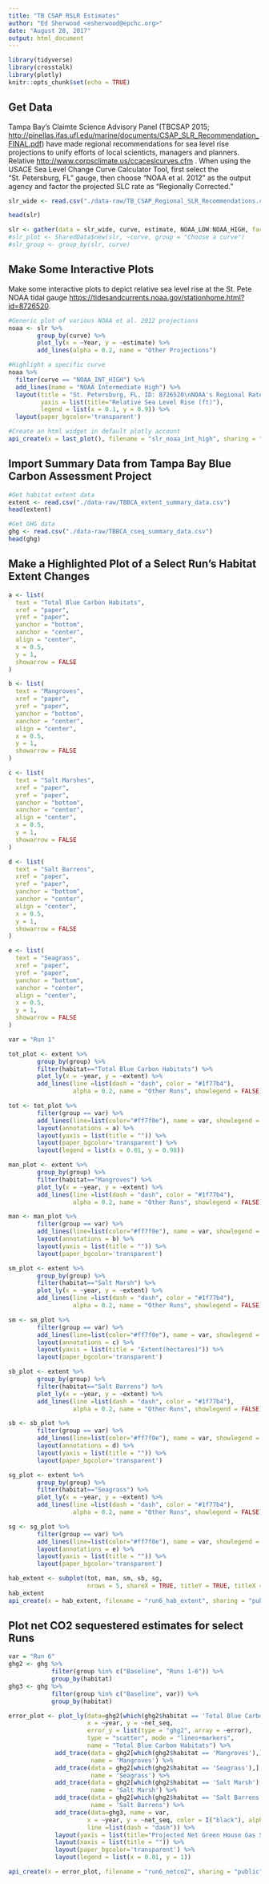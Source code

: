 ```yaml
---
title: "TB CSAP RSLR Estimates"
author: "Ed Sherwood <esherwood@epchc.org>"
date: "August 28, 2017"
output: html_document
---
```


```r
library(tidyverse)
library(crosstalk)
library(plotly)
knitr::opts_chunk$set(echo = TRUE)
```

## Get Data
Tampa Bay's Claimte Science Advisory Panel (TBCSAP 2015; <http://pinellas.ifas.ufl.edu/marine/documents/CSAP_SLR_Recommendation_FINAL.pdf>) have made regional recommendations for sea level rise projections to unify efforts of local scienticts, managers and planners. Relative  <http://www.corpsclimate.us/ccaceslcurves.cfm> . When using the USACE Sea Level Change Curve Calculator Tool, first select the “St. Petersburg, FL” gauge, then choose “NOAA et al. 2012” as the output agency and factor the projected SLC rate as “Regionally Corrected.”
```r
slr_wide <- read.csv("./data-raw/TB_CSAP_Regional_SLR_Recommendations.csv")

head(slr)

slr <- gather(data = slr_wide, curve, estimate, NOAA_LOW:NOAA_HIGH, factor_key = T)
#slr_plot <- SharedData$new(slr, ~curve, group = "Choose a curve")
#slr_group <- group_by(slr, curve)
```

## Make Some Interactive Plots

Make some interactive plots to depict relative sea level rise at the St. Pete NOAA tidal gauge <https://tidesandcurrents.noaa.gov/stationhome.html?id=8726520>.

```r
#Generic plot of various NOAA et al. 2012 projections
noaa <- slr %>% 
        group_by(curve) %>% 
        plot_ly(x = ~Year, y = ~estimate) %>% 
        add_lines(alpha = 0.2, name = "Other Projections")

#Highlight a specific curve
noaa %>% 
  filter(curve == "NOAA_INT_HIGH") %>%
  add_lines(name = "NOAA Intermediate High") %>% 
  layout(title = "St. Petersburg, FL, ID: 8726520\nNOAA's Regional Rate: 0.00860 feet/yr",
         yaxis = list(title="Relative Sea Level Rise (ft)"),
         legend = list(x = 0.1, y = 0.9)) %>% 
  layout(paper_bgcolor='transparent') 

#Create an html widget in default plotly account 
api_create(x = last_plot(), filename = "slr_noaa_int_high", sharing = "public")

```
## Import Summary Data from Tampa Bay Blue Carbon Assessment Project
```r
#Get habitat extent data 
extent <- read.csv("./data-raw/TBBCA_extent_summary_data.csv")
head(extent)

#Get GHG data
ghg <- read.csv("./data-raw/TBBCA_cseq_summary_data.csv")
head(ghg)
```

## Make a Highlighted Plot of a Select Run's Habitat Extent Changes
```r
a <- list(
  text = "Total Blue Carbon Habitats",
  xref = "paper",
  yref = "paper",
  yanchor = "bottom",
  xanchor = "center",
  align = "center",
  x = 0.5,
  y = 1,
  showarrow = FALSE
)

b <- list(
  text = "Mangroves",
  xref = "paper",
  yref = "paper",
  yanchor = "bottom",
  xanchor = "center",
  align = "center",
  x = 0.5,
  y = 1,
  showarrow = FALSE
)

c <- list(
  text = "Salt Marshes",
  xref = "paper",
  yref = "paper",
  yanchor = "bottom",
  xanchor = "center",
  align = "center",
  x = 0.5,
  y = 1,
  showarrow = FALSE
)

d <- list(
  text = "Salt Barrens",
  xref = "paper",
  yref = "paper",
  yanchor = "bottom",
  xanchor = "center",
  align = "center",
  x = 0.5,
  y = 1,
  showarrow = FALSE
)

e <- list(
  text = "Seagrass",
  xref = "paper",
  yref = "paper",
  yanchor = "bottom",
  xanchor = "center",
  align = "center",
  x = 0.5,
  y = 1,
  showarrow = FALSE
)

var = "Run 1"

tot_plot <- extent %>%
        group_by(group) %>% 
        filter(habitat=="Total Blue Carbon Habitats") %>% 
        plot_ly(x = ~year, y = ~extent) %>% 
        add_lines(line =list(dash = "dash", color = "#1f77b4"), 
                  alpha = 0.2, name = "Other Runs", showlegend = FALSE)

tot <- tot_plot %>%
        filter(group == var) %>% 
        add_lines(line=list(color="#ff7f0e"), name = var, showlegend = TRUE) %>%
        layout(annotations = a) %>% 
        layout(yaxis = list(title = "")) %>% 
        layout(paper_bgcolor='transparent') %>% 
        layout(legend = list(x = 0.01, y = 0.98))

man_plot <- extent %>%
        group_by(group) %>% 
        filter(habitat=="Mangroves") %>% 
        plot_ly(x = ~year, y = ~extent) %>% 
        add_lines(line =list(dash = "dash", color = "#1f77b4"), 
                  alpha = 0.2, name = "Other Runs", showlegend = FALSE)

man <- man_plot %>%
        filter(group == var) %>% 
        add_lines(line=list(color="#ff7f0e"), name = var, showlegend = FALSE) %>%
        layout(annotations = b) %>% 
        layout(yaxis = list(title = "")) %>% 
        layout(paper_bgcolor='transparent') 

sm_plot <- extent %>%
        group_by(group) %>% 
        filter(habitat=="Salt Marsh") %>% 
        plot_ly(x = ~year, y = ~extent) %>% 
        add_lines(line =list(dash = "dash", color = "#1f77b4"), 
                  alpha = 0.2, name = "Other Runs", showlegend = FALSE)

sm <- sm_plot %>%
        filter(group == var) %>% 
        add_lines(line=list(color="#ff7f0e"), name = var, showlegend = FALSE) %>%
        layout(annotations = c) %>% 
        layout(yaxis = list(title = "Extent(hectares)")) %>% 
        layout(paper_bgcolor='transparent') 

sb_plot <- extent %>%
        group_by(group) %>% 
        filter(habitat=="Salt Barrens") %>% 
        plot_ly(x = ~year, y = ~extent) %>% 
        add_lines(line =list(dash = "dash", color = "#1f77b4"), 
                  alpha = 0.2, name = "Other Runs", showlegend = FALSE)

sb <- sb_plot %>%
        filter(group == var) %>% 
        add_lines(line=list(color="#ff7f0e"), name = var, showlegend = FALSE) %>%
        layout(annotations = d) %>%
        layout(yaxis = list(title = "")) %>% 
        layout(paper_bgcolor='transparent') 

sg_plot <- extent %>%
        group_by(group) %>% 
        filter(habitat=="Seagrass") %>% 
        plot_ly(x = ~year, y = ~extent) %>% 
        add_lines(line =list(dash = "dash", color = "#1f77b4"),
                  alpha = 0.2, name = "Other Runs", showlegend = FALSE)

sg <- sg_plot %>%
        filter(group == var) %>% 
        add_lines(line=list(color="#ff7f0e"), name = var, showlegend = FALSE) %>%
        layout(annotations = e) %>%
        layout(yaxis = list(title = "")) %>% 
        layout(paper_bgcolor='transparent') 

hab_extent <- subplot(tot, man, sm, sb, sg, 
                      nrows = 5, shareX = TRUE, titleY = TRUE, titleX = FALSE)
hab_extent                             
api_create(x = hab_extent, filename = "run6_hab_extent", sharing = "public")
```

## Plot net CO2 sequestered estimates for select Runs
```r
var = "Run 6"
ghg2 <- ghg %>%
            filter(group %in% c("Baseline", "Runs 1-6")) %>%
            group_by(habitat)
ghg3 <- ghg %>%
            filter(group %in% c("Baseline", var)) %>%
            group_by(habitat)

error_plot <- plot_ly(data=ghg2[which(ghg2$habitat == 'Total Blue Carbon Habitats'),],
                      x = ~year, y = ~net_seq, 
                      error_y = list(type = "ghg2", array = ~error), 
                      type = "scatter", mode = "lines+markers",
                      name = "Total Blue Carbon Habitats") %>% 
             add_trace(data = ghg2[which(ghg2$habitat == 'Mangroves'),],
                       name = 'Mangroves') %>%
             add_trace(data = ghg2[which(ghg2$habitat == 'Seagrass'),],
                       name = 'Seagrass') %>%
             add_trace(data = ghg2[which(ghg2$habitat == 'Salt Marsh'),],
                       name = 'Salt Marsh') %>% 
             add_trace(data = ghg2[which(ghg2$habitat == 'Salt Barrens'),],
                       name = 'Salt Barrens') %>%
             add_trace(data=ghg3, name = var,
                      x = ~year, y = ~net_seq, color = I("black"), alpha = 0.3,
                      line =list(dash = "dash")) %>% 
             layout(yaxis = list(title="Projected Net Green House Gas Sequestered<br>by Habitat (tonnes CO<sup>2</sup> eq. &plusmn; 1 S.D.)")) %>%
             layout(xaxis = list(title = "")) %>% 
             layout(paper_bgcolor='transparent') %>% 
             layout(legend = list(x = 0.01, y = 1))

api_create(x = error_plot, filename = "run6_netco2", sharing = "public")
```


